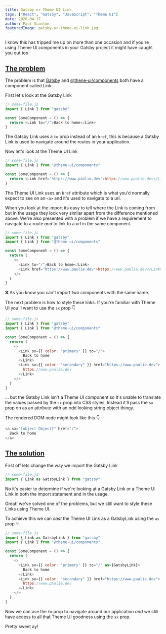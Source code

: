 ```yaml
---
title: Gatsby or Theme UI Link
tags: ["React", "Gatsby", "JavaScript", "Theme UI"]
date: 2020-04-17
author: Paul Scanlon
featuredImage: gatsby-or-theme-ui-link.jpg
---
```


I know this has tripped me up on more than one occasion and if you're using Theme UI components in your Gatsby project it might have caught you out too.

## [The problem](#the-problem)

The problem is that [Gatsby](https://www.gatsbyjs.org/docs/gatsby-link/) and [@thene-ui/components](https://theme-ui.com/components/link) both have a component called Link.

First let's look at the Gatsby Link

<Divider />

```javascript
// some-file.js
import { Link } from "gatsby"

const SomeComponent = () => {
  return <Link to="/">Back to home</Link>
}
```

<Divider />

The Gatsby Link uses a `to` prop instead of an `href`, this is because a Gatsby Link is used to navigate around the routes in your application.

Now let's look at the Theme UI Link

<Divider />

```javascript
// some-file.js
import { Link } from "@theme-ui/components"

const SomeComponent = () => {
  return <Link href="https://www.paulie.dev">https://www.paulie.dev</Link>
}
```

<Divider />

The Theme UI Link uses an `href` attribute which is what you'd normally expect to see on an `<a>` and it's used to navigate to a url.

When you look at the import its easy to tell where the Link is coming from but in the usage they look very similar apart from the difference mentioned above. We're also presented with a problem if we have a requirement to navigate to a route _and_ to link to a url in the same component.

<Divider />

```javascript
// some-file.js
import { Link } from "gatsby"
import { Link } from "@theme-ui/components"

const SomeComponent = () => {
  return (
    <>
      <Link to="/">Back to home</Link>
      <Link href="https://www.paulie.dev">https://www.paulie.dev</Link>
    </>
  )
}
```

<Divider />

❌ As you know you can't import two components with the same name.

The next problem is how to style these links. If you're familiar with Theme UI you'll want to use the `sx` prop 👇

<Divider />

```javascript
// some-file.js
import { Link } from "gatsby"
import { Link } from "@theme-ui/components"

const SomeComponent = () => {
  return (
    <>
      <Link sx={{ color: "primary" }} to="/">
        Back to home
      </Link>
      <Link sx={{ color: "secondary" }} href="https://www.paulie.dev">
        https://www.paulie.dev
      </Link>
    </>
  )
}
```

<Divider />

... but the Gatsby Link isn't a Theme UI component so it's unable to translate the values passed by the `sx` prop into CSS styles. Instead it'll pass the `sx` prop on as an attribute with an odd looking string object thingy.

The rendered DOM node might look like this 👇

<Divider />

```javascript
<a sx="[object Object]" href="/">
  Back to home
</a>
```

<Divider />

## [The solution](#the-solution)

First off lets change the way we import the Gatsby Link

<Divider />

```javascript
// some-file.js
import { Link as GatsbyLink } from "gatsby"
```

<Divider />

No it's easier to determine if we're looking at a Gatsby Link or a Theme UI Link in both the import statement and in the usage.

Great! we've solved one of the problems, but we still want to style these Links using Theme UI.

To achieve this we can _cast_ the Theme UI Link as a GatsbyLink using the `as` prop ✨

<Divider />

```javascript
// some-file.js
import { Link as GatsbyLink } from "gatsby"
import { Link } from "@theme-ui/components"

const SomeComponent = () => {
  return (
    <>
      <Link sx={{ color: "primary" }} to="/" as={GatsbyLink}>
        Back to home
      </Link>
      <Link sx={{ color: "secondary" }} href="https://www.paulie.dev">
        https://www.paulie.dev
      </Link>
    </>
  )
}
```

<Divider />

Now we can use the `to` prop to navigate around our application _and_ we still have access to all that Theme UI goodness using the `sx` prop.

Pretty sweet ay!
